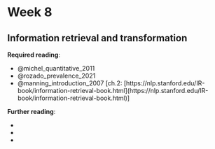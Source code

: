 # Week 8

## Information retrieval and transformation

**Required reading**:

- @michel_quantitative_2011
- @rozado_prevalence_2021
- @manning_introduction_2007 [ch.2: [https://nlp.stanford.edu/IR-book/information-retrieval-book.html](https://nlp.stanford.edu/IR-book/information-retrieval-book.html)]

**Further reading**:

- 
- 
- 